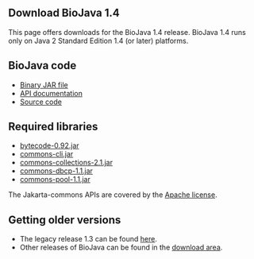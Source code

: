 == Download BioJava 1.4 ==

This page offers downloads for the BioJava 1.4 release. BioJava 1.4 runs only on Java 2 Standard Edition 1.4 (or later) platforms. 

== BioJava code ==

* [http://www.biojava.org/download/binaries/biojava-1.4.jar Binary JAR file] 
* [http://www.biojava.org/download/docs/biojava-docs-1.4.tar.gz API documentation] 
* [http://www.biojava.org/download/source/biojava-1.4.tar.gz Source code] 

== Required libraries ==

* [http://www.biojava.org/download/binaries/bytecode-0.92.jar bytecode-0.92.jar]
* [http://www.biojava.org/download/binaries/commons-cli.jar commons-cli.jar]
* [http://www.biojava.org/download/binaries/commons-collections-2.1.jar commons-collections-2.1.jar]
* [http://www.biojava.org/download/binaries/commons-dbcp-1.1.jar commons-dbcp-1.1.jar]
* [http://www.biojava.org/download/binaries/commons-pool-1.1.jar commons-pool-1.1.jar]

The Jakarta-commons APIs are covered by the [http://www.biojava.org/download/binaries/LICENSE.COMMONS Apache license]. 

== Getting older versions ==

* The legacy release 1.3 can be found [[BioJava:Download 1.3|here]].
* Other releases of BioJava can be found in the [http://www.biojava.org/download/ download area].
